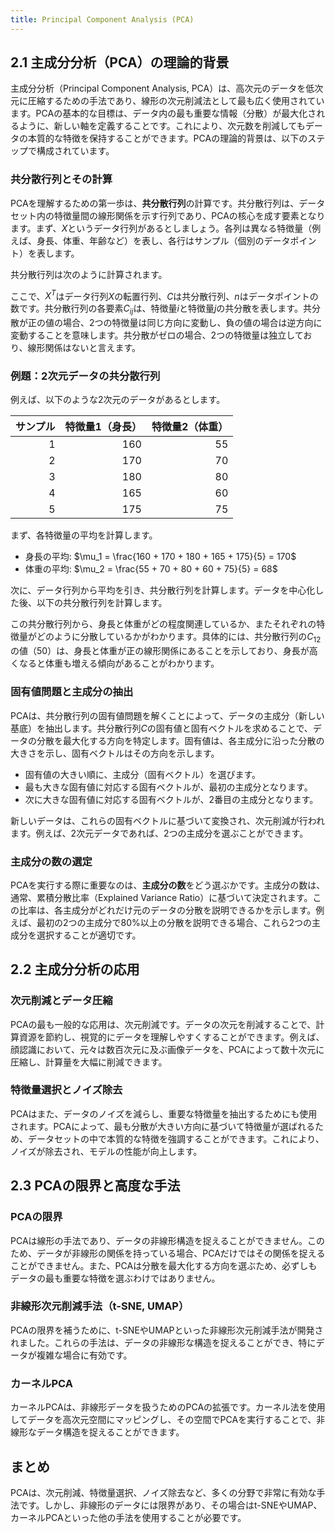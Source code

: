 ```yaml
---
title: Principal Component Analysis (PCA)
---
```



## 2.1 主成分分析（PCA）の理論的背景

主成分分析（Principal Component Analysis, PCA）は、高次元のデータを低次元に圧縮するための手法であり、線形の次元削減法として最も広く使用されています。PCAの基本的な目標は、データ内の最も重要な情報（分散）が最大化されるように、新しい軸を定義することです。これにより、次元数を削減してもデータの本質的な特徴を保持することができます。PCAの理論的背景は、以下のステップで構成されています。

### 共分散行列とその計算

PCAを理解するための第一歩は、**共分散行列**の計算です。共分散行列は、データセット内の特徴量間の線形関係を示す行列であり、PCAの核心を成す要素となります。まず、$X$というデータ行列があるとしましょう。各列は異なる特徴量（例えば、身長、体重、年齢など）を表し、各行はサンプル（個別のデータポイント）を表します。

共分散行列は次のように計算されます。

<KaTeX expression="C = \frac{1}{n-1} X^T X" isFormula={true} />

ここで、$X^T$はデータ行列$X$の転置行列、$C$は共分散行列、$n$はデータポイントの数です。共分散行列の各要素$C_{ij}$は、特徴量$i$と特徴量$j$の共分散を表します。共分散が正の値の場合、2つの特徴量は同じ方向に変動し、負の値の場合は逆方向に変動することを意味します。共分散がゼロの場合、2つの特徴量は独立しており、線形関係はないと言えます。

### 例題：2次元データの共分散行列

例えば、以下のような2次元のデータがあるとします。

| サンプル | 特徴量1（身長） | 特徴量2（体重） |
| -------: | --------------: | --------------: |
|        1 |             160 |              55 |
|        2 |             170 |              70 |
|        3 |             180 |              80 |
|        4 |             165 |              60 |
|        5 |             175 |              75 |

まず、各特徴量の平均を計算します。

- 身長の平均: $\mu_1 = \frac{160 + 170 + 180 + 165 + 175}{5} = 170$
- 体重の平均: $\mu_2 = \frac{55 + 70 + 80 + 60 + 75}{5} = 68$

次に、データ行列から平均を引き、共分散行列を計算します。データを中心化した後、以下の共分散行列を計算します。

<KaTeX
	expression="C = \frac{1}{4} \begin{pmatrix} 25 & 50 \\ 50 & 100 \end{pmatrix}"
	isFormula={true}
/>

この共分散行列から、身長と体重がどの程度関連しているか、またそれぞれの特徴量がどのように分散しているかがわかります。具体的には、共分散行列の$C_{12}$の値（50）は、身長と体重が正の線形関係にあることを示しており、身長が高くなると体重も増える傾向があることがわかります。

### 固有値問題と主成分の抽出

PCAは、共分散行列の固有値問題を解くことによって、データの主成分（新しい基底）を抽出します。共分散行列$C$の固有値と固有ベクトルを求めることで、データの分散を最大化する方向を特定します。固有値は、各主成分に沿った分散の大きさを示し、固有ベクトルはその方向を示します。

- 固有値の大きい順に、主成分（固有ベクトル）を選びます。
- 最も大きな固有値に対応する固有ベクトルが、最初の主成分となります。
- 次に大きな固有値に対応する固有ベクトルが、2番目の主成分となります。

新しいデータは、これらの固有ベクトルに基づいて変換され、次元削減が行われます。例えば、2次元データであれば、2つの主成分を選ぶことができます。

### 主成分の数の選定

PCAを実行する際に重要なのは、**主成分の数**をどう選ぶかです。主成分の数は、通常、累積分散比率（Explained Variance Ratio）に基づいて決定されます。この比率は、各主成分がどれだけ元のデータの分散を説明できるかを示します。例えば、最初の2つの主成分で80%以上の分散を説明できる場合、これら2つの主成分を選択することが適切です。

## 2.2 主成分分析の応用

### 次元削減とデータ圧縮

PCAの最も一般的な応用は、次元削減です。データの次元を削減することで、計算資源を節約し、視覚的にデータを理解しやすくすることができます。例えば、顔認識において、元々は数百次元に及ぶ画像データを、PCAによって数十次元に圧縮し、計算量を大幅に削減できます。

### 特徴量選択とノイズ除去

PCAはまた、データのノイズを減らし、重要な特徴量を抽出するためにも使用されます。PCAによって、最も分散が大きい方向に基づいて特徴量が選ばれるため、データセットの中で本質的な特徴を強調することができます。これにより、ノイズが除去され、モデルの性能が向上します。

## 2.3 PCAの限界と高度な手法

### PCAの限界

PCAは線形の手法であり、データの非線形構造を捉えることができません。このため、データが非線形の関係を持っている場合、PCAだけではその関係を捉えることができません。また、PCAは分散を最大化する方向を選ぶため、必ずしもデータの最も重要な特徴を選ぶわけではありません。

### 非線形次元削減手法（t-SNE, UMAP）

PCAの限界を補うために、t-SNEやUMAPといった非線形次元削減手法が開発されました。これらの手法は、データの非線形な構造を捉えることができ、特にデータが複雑な場合に有効です。

### カーネルPCA

カーネルPCAは、非線形データを扱うためのPCAの拡張です。カーネル法を使用してデータを高次元空間にマッピングし、その空間でPCAを実行することで、非線形なデータ構造を捉えることができます。

## まとめ

PCAは、次元削減、特徴量選択、ノイズ除去など、多くの分野で非常に有効な手法です。しかし、非線形のデータには限界があり、その場合はt-SNEやUMAP、カーネルPCAといった他の手法を使用することが必要です。
